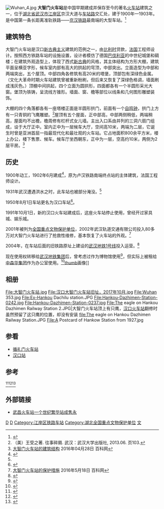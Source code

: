 {{文物保护单位
| 级别 = 全国重点文物保护单位
| 图片 = [[File:大智门火车站旧址2019.jpg|220px]]
| 名称 = 大智门火车站
| 编号 = 5-495
| 分类 = 近现代重要史迹及代表性建筑
| 时代 = 近代
| 所在 = [[湖北省|湖北省]][[武汉市|武汉市]]
| 登录 = 2001年
| Cat = 湖北全国重点文物保护单位
}}
[[File:Wuhan_4.jpg|thumb]]
'''大智门火车站'''是中国早期建成并保存至今的著名[[火车站|火车站]]建筑之一，位于[[湖北省|湖北省]][[武汉市|武汉市]][[江岸区|江岸区]]京汉大道与[[车站路_(武汉市)|车站路]]交汇处，建于1900年—1903年。是中国第一条长距离准轨铁路——[[京汉铁路|京汉铁路]]最南端的大型车站。<ref name="老照片•新武汉之大智门火车站">{{cite web | url=http://www.cnhan.com/gb/content/2009-04/17/content_1002581.htm | title=老照片•新武汉之大智门火车站 | accessdate=2012-02-05 | archive-url=https://web.archive.org/web/20150923205038/http://www.cnhan.com/gb/content/2009-04/17/content_1002581.htm | archive-date=2015-09-23 | dead-url=yes }}</ref>

==建筑特色==
大智门火车站是汉口[[新古典主义|新古典主义]]建筑的范例之一，由[[比利时|比利时]]贷款，[[法国|法国]]工程师设计。按照西方铁路车站的设施设置，设计者模仿了德国[[巴伐利亚|巴伐利亚]]的中世纪城堡和碉楼；在建筑外观造型上，体现了西式[[新古典|新古典]]的风格，其主体结构为方形大棚，建筑平面呈横亚字形，候车室内部有高大的拱起的穹顶，中部突出。立面造型为中部和两端突出，五个屋顶。中部四角各修筑有高20米的塔堡，顶部包有深绿色金属。（文化大革命时期火车站建筑曾被重新粉刷，但后来又恢复了深绿色格调，墙面刷成浅灰色。）顶棚中间拱起，四个立面为圆拱形，四面都各有一个半圆形采光大窗。堡顶为铁铸，呈流线方锥形。墙面、窗、檐等部位以线条和几何图形雕塑装饰。

大棚的四个角落都各有一座塔楼正面是半圆形拱门，前面有一个[[自鸣钟|自鸣钟]]，拱门上方有一只青铜的飞鹰雕塑。<ref>（美）王受之著. 往事碎屑. 武汉：武汉大学出版社, 2013.06. 页103.</ref>屋顶有五个屋面，正中部高，中部两侧稍低，两端稍高，屋面均不出檐，檐周修有栏杆式女儿墙。主出入口系由并列的三洞六扇门组成，设于大厅正中。室内正中为一层候车大厅，空间高10米，两端为二层，它诞生时曾是亚洲首屈一指最现代化和最壮观的火车站。它占地面积800余平方米，楼上办公，楼下售票、候车。候车厅坐西朝东，正中为一层，空高约10米，两侧为2层平房。<ref>[http://www.chinabaike.com/z/shenghuo/kp/2016/0428/4716349.html 大智门火车站的建筑结构] {{Wayback|url=http://www.chinabaike.com/z/shenghuo/kp/2016/0428/4716349.html |date=20170113080726 }}2016年04月28日 百科网</ref>

==历史==
1900年动工，1902年6月建成<ref name="市志">{{cite book |author=武汉地方志编纂委员会 |editor=涂勇 |title=武汉市志（1980-2000）第一卷 总类 城市建设 |publisher=武汉出版社 |url=http://szfzg.wuhan.gov.cn/book/dfz/bookread/id/249/category_id/105887.html |accessdate=2021-04-17 |archive-date=2021-04-18 |archive-url=https://web.archive.org/web/20210418212426/http://szfzg.wuhan.gov.cn/book/dfz/bookread/id/249/category_id/105887.html |dead-url=no }}</ref>，原为卢汉铁路南端终点站的主体建筑，法国工程师设计。

1931年武汉遭遇洪水之时，此车站也被部分淹没。<ref name="老照片•新武汉之大智门火车站" />

1950年8月1日车站更名为汉口车站<ref>{{cite book|author=郑州铁路局史志编纂委员会|title=郑州铁路局志 1893-1991 |publisher=中国铁道出版社|year=1998|isbn=9787113029562}}</ref>{{rp|42}}。

1991年10月1日，新的汉口火车站建成后，这座火车站停止使用，曾经开过家具城、娱乐城。

2001年被列为[[全国重点文物保护单位|全国重点文物保护单位]]，2002年武汉轨道交通有限公司投入80多万对大智门火车站进行了抢救性维修，基本恢复了火车站的外观。<ref>[http://www.chinabaike.com/z/shenghuo/kp/2016/0518/5040585.html 大智门火车站的保护措施] {{Wayback|url=http://www.chinabaike.com/z/shenghuo/kp/2016/0518/5040585.html |date=20170113075806 }}2016年5月18日 百科网</ref>

2004年，在车站后面的旧铁路原址上建设的[[武汉地铁1号线|武汉地铁1号线]]投入运营。<ref name="武汉轻轨今迎第1亿名乘客">{{cite web | url=http://ctdsb.cnhubei.com/html/ctdsb/20110409/ctdsb1348512.html | title=武汉轻轨今迎第1亿名乘客 | accessdate=2012-02-05 | deadurl=yes | archiveurl=https://web.archive.org/web/20160304042612/http://ctdsb.cnhubei.com/html/ctdsb/20110409/ctdsb1348512.html | archivedate=2016-03-04 }}</ref>

现在使用权转移给[[武汉地铁集团|武汉地铁集团]]后，曾考虑过作为博物馆使用<ref name="武汉欲将百年大智门火车站建成文化地标">{{cite web | url=http://city.sina.com.cn/travel/t/2011-03-11/141415257.html | title=武汉欲将百年大智门火车站建成文化地标 | accessdate=2012-02-05 | archive-date=2016-03-04 | archive-url=https://web.archive.org/web/20160304190315/http://city.sina.com.cn/travel/t/2011-03-11/141415257.html | dead-url=no }}</ref>，但实际上被租给[[中森华集团|中森华集团]]作为办公室使用。<ref name="百年老汉口火车站为啥挂牌">{{cite web| url=http://zfdc.sach.gov.cn/Html/230/833_1.html| title=百年老汉口火车站为啥挂牌"外人不得入内"| accessdate=2012-02-05}}{{dead link|date=2018年5月 |bot=InternetArchiveBot |fix-attempted=yes }}</ref>[[file:The_add-on_of_Hankou_Dazhimen_Railway_Station.JPG|thumb]]画像]]

==相册==
<gallery>
File:大智门火车站.jpg
File:汉口大智门火车站旧址，2017年10月.jpg
File:Wuhan 353.jpg
File:Ex-Hankou Dachilu station.JPG
File:Hankou-Dazhimen-Station-0242.jpg
File:Hankou-Dazhimen-Station-0237.jpg
File:The eagle on Hankou Dazhimen Railway Station 2.JPG|大智门火车站顶上有只鹰，[[汉口火车站|汉口火车站]]翻修时虽然预留了这只鹰的位置，却没有安装
file:The eagle on Hankou Dazhimen Railway Station.JPG
File:A Postcard of Hankow Station from 1927.jpg
</gallery>

== 参看 ==
{{start rail box|[[File:China_Railways.svg|16px]] [[中国铁路|中国铁路]]}}
{{S-inop|[[江岸站_(湖北省)|江岸站]]|[[丰台站|丰台站]]方向}}
{{s-line|[[京广铁路|京广铁路]]<s>汉口市区段</s><br />←<s>大智门站</s>→||gray}}
{{S-inop|[[循礼门火车站|循礼门站]]|玉带门方向}}
{{end box}}

* [[循礼门火车站|循礼门火车站]]
* [[汉口站|汉口站]]

==参考==
<ref>{{Cite web|title=百姓心中的其他武汉地标之大智门火车站|url=http://hb.ifeng.com/dfzx/detail_2013_12/04/1548332_0.shtml|work=hb.ifeng.com|accessdate=2019-02-26|author=|date=2013年12月04日 23:12|publisher=|archive-date=2019-02-27|archive-url=https://web.archive.org/web/20190227060302/http://hb.ifeng.com/dfzx/detail_2013_12/04/1548332_0.shtml|dead-url=no}}</ref><ref>{{Cite web|title=大智门火车站：新汉口站的原型|url=http://news.ifeng.com/gundong/detail_2013_12/13/32085550_0.shtml|work=news.ifeng.com|accessdate=2019-02-26|author=|date=2013年12月13日 05:17|publisher=|archive-date=2019-06-12|archive-url=https://web.archive.org/web/20190612173634/http://news.ifeng.com/gundong/detail_2013_12/13/32085550_0.shtml|dead-url=no}}</ref><ref>{{Cite web|url=http://www.cnhubei.com/xwzt/2012/cfqy/zjsd/zsk/201803/t4087196.shtml|work=www.cnhubei.com|accessdate=2019-02-26|title=中国铁路历史的活文物——大智门火车站|author=|date=2018-03-19 09:50:56|publisher=|archive-url=https://web.archive.org/web/20190227181956/http://www.cnhubei.com/xwzt/2012/cfqy/zjsd/zsk/201803/t4087196.shtml|archive-date=2019-02-27|dead-url=yes}}</ref>{{reflist}}
== 外部链接 ==
{{commonscat|Hankou Dazhimen Station}}
* [https://web.archive.org/web/20090322203332/http://www.hb.xinhuanet.com/travel/2006-07/05/content_7437111.htm 武昌火车站一个世纪繁华站成隽永]

{{湖北全国重点文物保护单位}}
{{武汉铁路枢纽}}
{{中国20世纪建筑遗产}}
[[Category:武汉近代建筑|D]]

[[Category:武汉铁路废站|D]]
[[Category:江岸区铁路车站|Category:江岸区铁路车站]]
[[Category:湖北全国重点文物保护单位|Category:湖北全国重点文物保护单位]]
[[Category:京汉铁路|文]]